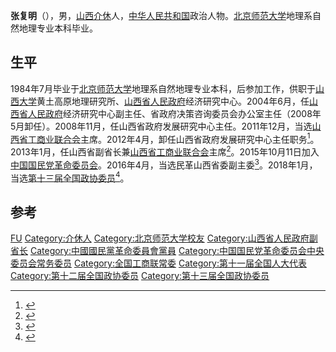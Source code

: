 '''张复明'''（{{bd|1963年|9月|}}），男，[[山西|山西]][[介休|介休]]人，[[中华人民共和国|中华人民共和国]]政治人物。[[北京师范大学|北京师范大学]]地理系自然地理专业本科毕业。

== 生平 ==
1984年7月毕业于[[北京师范大学|北京师范大学]]地理系自然地理专业本科，后参加工作，供职于[[山西大学|山西大学]]黄土高原地理研究所、[[山西省人民政府|山西省人民政府]]经济研究中心。2004年6月，任[[山西省人民政府|山西省人民政府]]经济研究中心副主任、省政府决策咨询委员会办公室主任（2008年5月卸任）。2008年11月，任山西省政府发展研究中心主任。2011年12月，当选[[山西省工商业联合会|山西省工商业联合会]]主席。2012年4月，卸任山西省政府发展研究中心主任职务<ref>{{cite news|title=杜善学、张复明新任山西副省长 牛仁亮、张平不再担任|url=http://district.ce.cn/newarea/sddy/201302/01/t20130201_24085398_1.shtml|accessdate=2016-04-18|newspaper=中国经济网|archive-date=2019-05-20|archive-url=https://web.archive.org/web/20190520050027/http://district.ce.cn/newarea/sddy/201302/01/t20130201_24085398_1.shtml|dead-url=no}}</ref>。2013年1月，任山西省副省长兼[[山西省工商业联合会|山西省工商业联合会]]主席<ref>{{cite news|title=李小鹏主持召开山西省政府第17次常务会议|url=http://cpc.people.com.cn/n/2013/0619/c117005-21895864.html|accessdate=2013-06-20|newspaper=人民网}}{{Dead link|date=2018年6月 |bot=InternetArchiveBot |fix-attempted=no }}</ref>。2015年10月11日加入[[中国国民党革命委员会|中国国民党革命委员会]]。2016年4月，当选民革山西省委副主委<ref>{{cite news|title=山西省副省长张复明当选民革山西省委副主委|url=http://www.thepaper.cn/newsDetail_forward_1457741|accessdate=2016-04-18|newspaper=澎湃新闻|archive-date=2019-05-21|archive-url=https://web.archive.org/web/20190521074444/http://www.thepaper.cn/newsDetail_forward_1457741|dead-url=no}}</ref>。2018年1月，当选[[中国人民政治协商会议第十三届全国委员会委员名单|第十三届全国政协委员]]<ref>{{Cite web|url=http://sports.163.com/18/0126/06/D92BRKK400051C89.html|title=中国人民政治协商会议第十三届全国委员会委员名单|accessdate=2018-01-26|last=|work=网易|archive-url=https://web.archive.org/web/20180127143232/http://sports.163.com/18/0126/06/D92BRKK400051C89.html|archive-date=2018-01-27|dead-url=yes}}</ref>。

== 参考 ==
{{reflist}}

{{山西省领导人}}
{{中国国民党革命委员会第十三届中央委员会}}
{{中华全国工商业联合会第十一届执行委员会}}

{{Authority control}}
{{DEFAULTSORT:Zhang张}}
[[Category:张姓|FU]]
[[Category:介休人|Category:介休人]]
[[Category:北京师范大学校友|Category:北京师范大学校友]]
[[Category:山西省人民政府副省长|Category:山西省人民政府副省长]]
[[Category:中國國民黨革命委員會黨員|Category:中國國民黨革命委員會黨員]]
[[Category:中国国民党革命委员会中央委员会常务委员|Category:中国国民党革命委员会中央委员会常务委员]]
[[Category:全国工商联常委|Category:全国工商联常委]]
[[Category:第十一届全国人大代表|Category:第十一届全国人大代表]]
[[Category:第十二届全国政协委员|Category:第十二届全国政协委员]]
[[Category:第十三届全国政协委员|Category:第十三届全国政协委员]]